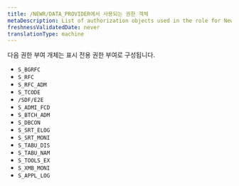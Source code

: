 ```yaml
---
title: /NEWR/DATA_PROVIDER에서 사용되는 권한 객체
metaDescription: List of authorization objects used in the role for New Relic monitoring for SAP solutions.
freshnessValidatedDate: never
translationType: machine
---
```


다음 권한 부여 개체는 표시 전용 권한 부여로 구성됩니다.

* `S_BGRFC`
* `S_RFC`
* `S_RFC_ADM`
* `S_TCODE`
* `/SDF/E2E`
* `S_ADMI_FCD`
* `S_BTCH_ADM`
* `S_DBCON`
* `S_SRT_ELOG`
* `S_SRT_MONI`
* `S_TABU_DIS`
* `S_TABU_NAM`
* `S_TOOLS_EX`
* `S_XMB_MONI`
* `S_APPL_LOG`